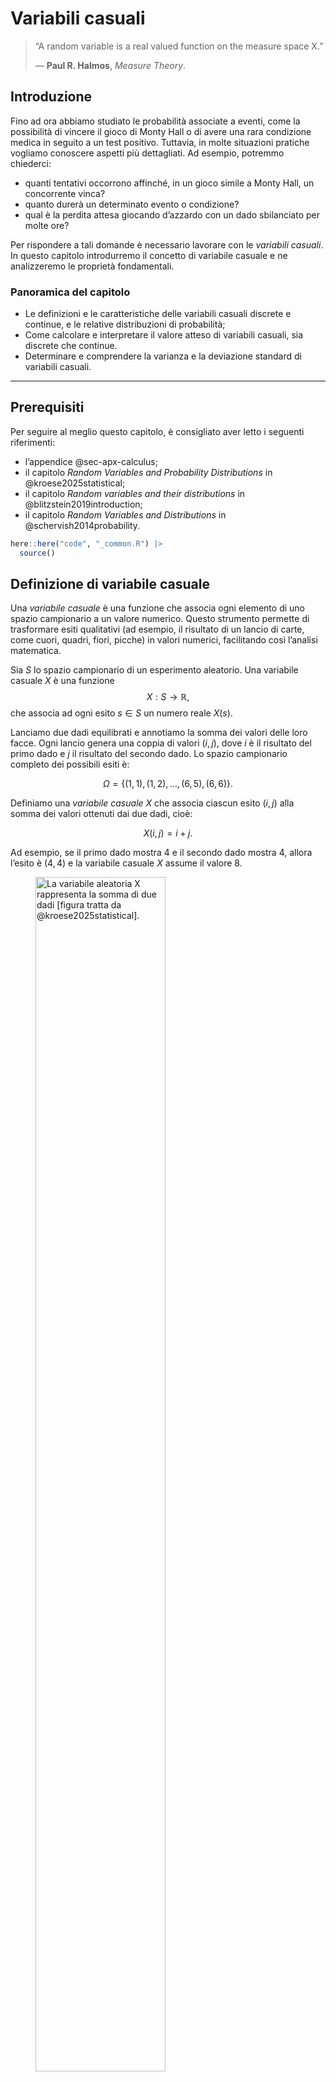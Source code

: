 # Variabili casuali {#sec-prob-random-var}

::: {.epigraph}
> “A random variable is a real valued function on the measure space X.”
>
> — **Paul R. Halmos**, *Measure Theory*.
:::


## Introduzione {.unnumbered .unlisted}

::: {.lead}
Fino ad ora abbiamo studiato le probabilità associate a eventi, come la possibilità di vincere il gioco di Monty Hall o di avere una rara condizione medica in seguito a un test positivo. Tuttavia, in molte situazioni pratiche vogliamo conoscere aspetti più dettagliati. Ad esempio, potremmo chiederci:

- quanti tentativi occorrono affinché, in un gioco simile a Monty Hall, un concorrente vinca?
- quanto durerà un determinato evento o condizione?
- qual è la perdita attesa giocando d'azzardo con un dado sbilanciato per molte ore?
:::

Per rispondere a tali domande è necessario lavorare con le *variabili casuali*. In questo capitolo introdurremo il concetto di variabile casuale e ne analizzeremo le proprietà fondamentali.

### Panoramica del capitolo {.unnumbered .unlisted}

- Le definizioni e le caratteristiche delle variabili casuali discrete e continue, e le relative distribuzioni di probabilità;
- Come calcolare e interpretare il valore atteso di variabili casuali, sia discrete che continue.
- Determinare e comprendere la varianza e la deviazione standard di variabili casuali.

---

::: {.callout-tip collapse=true}
## Prerequisiti

Per seguire al meglio questo capitolo, è consigliato aver letto i seguenti riferimenti:  

- l'appendice @sec-apx-calculus;
- il capitolo *Random Variables and Probability Distributions* in @kroese2025statistical;
- il capitolo *Random variables and their distributions* in @blitzstein2019introduction;  
- il capitolo *Random Variables and Distributions* in @schervish2014probability.
:::

::: {.callout-caution collapse=true title="Preparazione del Notebook"}

```r
here::here("code", "_common.R") |> 
  source()
```
:::


## Definizione di variabile casuale

Una *variabile casuale* è una funzione che associa ogni elemento di uno spazio campionario a un valore numerico. Questo strumento permette di trasformare esiti qualitativi (ad esempio, il risultato di un lancio di carte, come cuori, quadri, fiori, picche) in valori numerici, facilitando così l’analisi matematica.

::: {#def-}  
Sia $S$ lo spazio campionario di un esperimento aleatorio. Una variabile casuale $X$ è una funzione  
$$
X: S \longrightarrow \mathbb{R},
$$
che associa ad ogni esito $s \in S$ un numero reale $X(s)$.
:::

::: {.callout-note collapse="true" title="Esempio"}
Lanciamo due dadi equilibrati e annotiamo la somma dei valori delle loro facce. Ogni lancio genera una coppia di valori $(i,j)$, dove $i$ è il risultato del primo dado e $j$ il risultato del secondo dado. Lo spazio campionario completo dei possibili esiti è:

$$
\Omega = \{(1,1), (1,2), \dots, (6,5), (6,6)\}.
$$

Definiamo una *variabile casuale* $X$ che associa ciascun esito $(i,j)$ alla somma dei valori ottenuti dai due dadi, cioè:

$$
X(i,j) = i + j.
$$

Ad esempio, se il primo dado mostra 4 e il secondo dado mostra 4, allora l'esito è $(4,4)$ e la variabile casuale $X$ assume il valore 8.

![La variabile aleatoria $X$ rappresenta la somma di due dadi [figura tratta da @kroese2025statistical].](../../figures/random_variable_definition.png){ width=70% }

Consideriamo il valore specifico $X=8$: questo valore può essere ottenuto attraverso cinque diversi esiti dello spazio campionario: $(2,6), (3,5), (4,4), (5,3), (6,2)$. Indichiamo con $\{X=8\}$ l'insieme di questi esiti. Poiché tutti gli esiti in $\Omega$ sono equiprobabili, possiamo calcolare la probabilità di ottenere una somma pari a 8 come:

$$
P(X=8) = \frac{5}{36}.
$$
::: 

## Tipologie di variabili casuali

Le variabili casuali si dividono in due categorie principali:

### Variabili casuali discrete

Una *variabile casuale discreta* assume un insieme finito o numerabile di valori. Gli esempi includono il numero di teste ottenute in lanci di moneta o la somma dei risultati di due dadi. Per queste variabili, la *funzione di massa di probabilità (PMF)* assegna a ciascun valore $x$ la probabilità $P(X = x)$.

::: {#exm-}
Nel lancio di due dadi, la variabile $X$ (somma dei punti) può assumere valori interi da 2 a 12. La distribuzione di $X$ si ottiene contando i casi favorevoli per ciascun valore e dividendo per il numero totale di esiti (36).
:::

### Variabili casuali continue

Una *variabile casuale continua* può assumere infiniti valori in un intervallo (ad esempio, l’altezza di una persona). In questo caso non si assegna una probabilità a un singolo valore (che risulterebbe essere zero), ma si definisce una *funzione di densità di probabilità (PDF)*, tale che l’integrale della funzione su un intervallo fornisce la probabilità che la variabile cada in quell’intervallo.

::: {#exm-}
Considera una variabile $X$ che rappresenta l’altezza in centimetri. Invece di $P(X = 170)$, calcoliamo probabilità come $P(170 \leq X \leq 180)$ mediante l’integrale della PDF in quell’intervallo.
:::

## Notazione convenzionale

Nella teoria della probabilità si adotta una convenzione chiara per distinguere una variabile casuale dal suo valore osservato o realizzato:

- la variabile casuale viene indicata con lettere maiuscole (es. $X$);
- il valore specifico assunto dalla variabile casuale viene indicato con lettere minuscole (es. $x$).

Questa convenzione aiuta a evitare ambiguità, soprattutto quando si definiscono:

- probabilità cumulative: $P(X \leq x)$;
- valore atteso: $E[X]$;
- funzioni di densità o massa di probabilità: $f_X(x)$.

## Variabili casuali multiple

In molti esperimenti, è utile considerare contemporaneamente più variabili casuali. Ad esempio, supponiamo di lanciare una moneta equilibrata tre volte. Definiamo tre variabili casuali indipendenti $X_1$, $X_2$ e $X_3$, ciascuna associata all'esito di un lancio:

$$
P(X_n = 1) = 0.5 \quad (\text{testa}), \qquad P(X_n = 0) = 0.5 \quad (\text{croce}), \quad n = 1, 2, 3.
$$

Possiamo poi definire una nuova variabile casuale derivata, ad esempio:

$$
Z = X_1 + X_2 + X_3,
$$

che rappresenta il numero totale di teste ottenute nei tre lanci. In questo scenario, $Z$ è una variabile casuale discreta che può assumere esclusivamente i valori 0, 1, 2 o 3.


## Distribuzione di probabilità

::: {#def-}
La *distribuzione di probabilità* di una variabile casuale descrive come le probabilità sono assegnate ai possibili valori (o intervalli di valori) della variabile.
:::

### Funzione di massa di probabilità (PMF) per variabili discrete

Per una variabile casuale discreta $X$, la distribuzione è definita tramite la funzione di massa di probabilità (PMF), indicata con $f(x)$, dove:

$$
f(x) = P(X = x).
$$

Nota la PMF, è possibile calcolare la probabilità di qualsiasi evento associato a $X$. Ad esempio, per un insieme $B$ di valori:

$$
P(X \in B) = \sum_{x \in B} f(x).
$$

::: {.callout-note collapse="true" title="Esempio"}
Consideriamo nuovamente il lancio di due dadi, definendo $X$ come la somma dei loro valori. La tabella seguente mostra chiaramente tutti i casi possibili, il numero di combinazioni per ogni somma, e la relativa probabilità:

| $X$ | Casi Favorevoli                           | Numero di Casi | $P(X = x)$                      |
|:---:|-------------------------------------------|:--------------:|---------------------------------|
| 2   | $(1,1)$                                   | 1              | $\frac{1}{36}$                  |
| 3   | $(1,2), (2,1)$                            | 2              | $\frac{2}{36} = \frac{1}{18}$   |
| 4   | $(1,3), (2,2), (3,1)$                     | 3              | $\frac{3}{36} = \frac{1}{12}$   |
| 5   | $(1,4), (2,3), (3,2), (4,1)$              | 4              | $\frac{4}{36} = \frac{1}{9}$    |
| 6   | $(1,5), (2,4), (3,3), (4,2), (5,1)$       | 5              | $\frac{5}{36}$                  |
| 7   | $(1,6), (2,5), (3,4), (4,3), (5,2), (6,1)$| 6              | $\frac{6}{36} = \frac{1}{6}$    |
| 8   | $(2,6), (3,5), (4,4), (5,3), (6,2)$       | 5              | $\frac{5}{36}$                  |
| 9   | $(3,6), (4,5), (5,4), (6,3)$              | 4              | $\frac{4}{36} = \frac{1}{9}$    |
| 10  | $(4,6), (5,5), (6,4)$                     | 3              | $\frac{3}{36} = \frac{1}{12}$   |
| 11  | $(5,6), (6,5)$                            | 2              | $\frac{2}{36} = \frac{1}{18}$   |
| 12  | $(6,6)$                                   | 1              | $\frac{1}{36}$                  |

Per esempio, la probabilità di ottenere una somma pari a 7 è $\frac{1}{6}$ perché ci sono 6 combinazioni favorevoli su 36 possibili.
:::

### Funzione di distribuzione cumulativa (CDF)

::: {#def-}
La *funzione di distribuzione cumulativa (CDF)* di una variabile casuale $X$ è definita come:
$$
F(x) = P(X \leq x).
$$
La CDF indica la probabilità che $X$ assuma valori minori o uguali a un valore specifico $x$.
:::


### Proprietà della CDF (funzione di ripartizione)

La CDF descrive la probabilità che una variabile casuale $X$ assuma un valore *minore o uguale* a $x$. Per capirla in psicologia (ad esempio, per analizzare dati di test, questionari, o esperimenti), bastano tre idee chiave:

1. *Non diminuisce mai:*  
   Se consideriamo valori $x$ sempre più grandi, la probabilità cumulata *non può diminuire*.  
   - **Esempio:** Se la CDF a $x = 50$ in un test è $0.7$, a $x = 60$ sarà almeno $0.7$ (potrebbe salire, ma non scendere).  
   - *Perché?* Aggiungendo nuovi risultati (es.: punteggi più alti), la probabilità totale può solo aumentare o restare uguale.

2. *Estremi prevedibili:*  
   - Per valori *molto bassi* (es.: $x \to -\infty$), la probabilità cumulata è *0*: non esistono punteggi infinitamente bassi.  
   - Per valori *molto alti* (es.: $x \to +\infty$), la probabilità cumulata è **1**: tutti i possibili risultati sono inclusi.  
   - **Esempio:** In una scala Likert da 1 a 5, la CDF a $x = 0$ è 0, e a $x = 10$ è 1.

3. *Niente salti "a sorpresa" verso destra:*  
   La CDF è costruita in modo che, se ci spostiamo di pochissimo a destra di un punto $x$, la probabilità cumulata *non crolla improvvisamente*.  
   - **Esempio:**  
     Supponiamo che in un questionario, il punteggio $x = 10$ corrisponda a una certa probabilità cumulata (es.: $0.8$). Se ci spostiamo di un millesimo a destra (es.: $x = 10.001$), la probabilità rimane $0.8$, a meno che $10.001$ non sia un punteggio valido.  
   - *A cosa serve?* Garantisce coerenza: se un punteggio $x$ ha una certa probabilità, questa non viene "persa" spostandosi di poco a destra.


### CDF per variabili discrete 

In psicologia, spesso lavoriamo con dati discreti (es.: risposte a item di un test, come "1 = Mai" a "5 = Sempre"). In questi casi:  

- La CDF si calcola *sommando le probabilità* di tutti i valori $\leq x$.  
- **Esempio:** Se in una scala da 1 a 5, il 30% degli studenti risponde 1 o 2, allora $F(2) = 0.3$.  
- **Graficamente:** La CDF avrà "gradini" nei punti corrispondenti ai valori possibili (es.: 1, 2, 3, 4, 5).

#### Perché serve saperlo?  

Queste proprietà aiutano a:  

1. Interpretare grafici cumulativi (es.: quanto è probabile che un partecipante abbia un punteggio $\leq$ 20?).  
2. Evitare errori logici (es.: non ha senso aspettarsi un calo della probabilità cumulata all’aumentare di $x$).  
3. Leggere correttamente salti nei dati discreti (es.: un gradino in $x = 4$ indica un accumulo di probabilità in quel punto).

::: {.callout-note collapse="true" title="Esempio"}
Riprendendo l'esempio della variabile casuale $X$ definita come la somma di due dadi, possiamo riassumere PMF e CDF in una tabella unica:

| $x$ | $P(X = x)$    | $F(x)$                       |
|:---:|:-------------:|:-----------------------------:|
| 2   | $\frac{1}{36}$| $\frac{1}{36}$                |
| 3   | $\frac{2}{36}$| $\frac{3}{36}$                |
| 4   | $\frac{3}{36}$| $\frac{6}{36}$                |
| 5   | $\frac{4}{36}$| $\frac{10}{36}$               |
| 6   | $\frac{5}{36}$| $\frac{15}{36}$               |
| 7   | $\frac{6}{36}$| $\frac{21}{36}$               |
| 8   | $\frac{5}{36}$| $\frac{26}{36}$               |
| 9   | $\frac{4}{36}$| $\frac{30}{36}$               |
| 10  | $\frac{3}{36}$| $\frac{33}{36}$               |
| 11  | $\frac{2}{36}$| $\frac{35}{36}$               |
| 12  | $\frac{1}{36}$| $1$                           |
:::

### Simulazione della distribuzione di probabilità

Spesso, anche se è possibile calcolare analiticamente la distribuzione di probabilità (come nel caso dei due dadi), può essere utile ottenere una stima empirica attraverso la simulazione. Questo approccio prevede di ripetere l’esperimento molte volte e di analizzare le frequenze relative dei risultati ottenuti.

::: {.callout-note collapse="true" title="Esempio"}
Simulazione del lancio di due dadi in R.

**1. Simulare il lancio di un singolo dado**
```r
# Funzione per simulare un dado a sei facce
lancia_dado <- function() {
  sample(1:6, 1)
}
```

**2. Simulare il lancio di due dadi**
```r
# Funzione per simulare il lancio di due dadi ripetuto n volte
lancia_due_dadi <- function(n) {
  risultati <- numeric(n)
  
  for (i in 1:n) {
    risultati[i] <- lancia_dado() + lancia_dado()
  }
  
  risultati
}
```

**3. Eseguire la simulazione**
```r
# Numero totale di simulazioni
numero_lanci <- 100000

# Simulazione dei lanci
risultati_simulazione <- lancia_due_dadi(numero_lanci)

# Visualizza i primi 20 risultati
cat("Primi 20 risultati:", risultati_simulazione[1:20], "\n")
```

**4. Calcolare e visualizzare la distribuzione empirica**
```r
# Calcola la frequenza assoluta per ciascuna somma
frequenze_assolute <- table(risultati_simulazione)
frequenze_assolute

# Calcola direttamente le frequenze relative (probabilità empiriche)
probabilita_empiriche <- frequenze_assolute / numero_lanci
probabilita_empiriche

# Crea una tabella finale chiara e semplice
distribuzione_empirica <- data.frame(
  Somma = as.numeric(names(probabilita_empiriche)),
  Probabilita = as.vector(probabilita_empiriche)
)

# Mostra la distribuzione empirica
print(distribuzione_empirica)
```

**Chiarimento sintetico dei concetti chiave.**

- *Cos'è una simulazione?*  
  È un esperimento realizzato al computer che replica più volte un evento casuale per osservare i possibili risultati e la loro frequenza.

- *Distribuzione empirica*  
  È la frequenza con cui ogni risultato (in questo caso, la somma di due dadi) appare nella simulazione. Con più simulazioni, questa distribuzione si avvicina sempre di più a quella prevista dalla teoria.

- *Probabilità teorica ed empirica*  
  La probabilità *teorica* è calcolata matematicamente: ad esempio, la somma "7" è teoricamente più frequente perché ci sono più modi di ottenerla (6+1, 5+2, 4+3, ecc.).  
  La probabilità *empirica*, invece, si ottiene dalla simulazione pratica, ed è una buona approssimazione della probabilità teorica quando il numero di prove è grande.
:::

## Distribuzioni per variabili continue

::: {#def-}
Una *variabile casuale continua* è una variabile aleatoria $X$ caratterizzata da una distribuzione di probabilità continua. Formalmente, $X$ si definisce continua se soddisfa le seguenti proprietà:

1. *Esistenza della funzione di densità (pdf):*  
   Esiste una funzione non negativa $f(x)$, detta *funzione di densità di probabilità* (pdf, dall'inglese *probability density function*), tale che:  
   
   - $f(x) \geq 0$ per ogni $x \in \mathbb{R}$;  
   - L’area totale sotto la curva di $f(x)$ è pari a 1:  
     $$
     \int_{-\infty}^{+\infty} f(x) \, dx = 1.
     $$

2. *Calcolo delle probabilità tramite integrazione:*  
   Per ogni intervallo $(a, b] \subseteq \mathbb{R}$ (con $a < b$), la probabilità che $X$ assuma valori in $(a, b]$ è data dall’integrale della pdf su tale intervallo:  
   
   $$
   P(a < X \leq b) = \int_{a}^{b} f(x) \, dx.
   $$ 
   
   Questa probabilità coincide anche con la differenza della *funzione di ripartizione* (CDF, *cumulative distribution function*) $F(x) = P(X \leq x)$ agli estremi dell’intervallo:  
   
   $$
   P(a < X \leq b) = F(b) - F(a).
   $$
:::

### Proprietà chiave delle variabili continue

- *Probabilità in un punto nulla:*  
  A differenza delle variabili discrete, per una variabile continua la probabilità di assumere un *valore esatto* $x_0$ è sempre zero:  
  
  $$
  P(X = x_0) = 0.
  $$  
  
  Questo avviene perché la probabilità è legata all’*area* sotto la curva $f(x)$, e un singolo punto ha "larghezza zero", risultando in un’area nulla. Di conseguenza, per variabili continue:  
  
  $$
  P(a \leq X \leq b) = P(a < X \leq b) = P(a \leq X < b) = P(a < X < b).
  $$

- *Interpretazione della densità:*  
  La funzione $f(x)$ non rappresenta direttamente una probabilità, ma descrive come la probabilità si distribuisce nello spazio campionario. Valori maggiori di $f(x)$ indicano regioni in cui è più probabile che $X$ assuma valori (*densità di probabilità*).

- *Modellizzazione di fenomeni continui:*  
  Le distribuzioni continue sono utilizzate per rappresentare grandezze misurabili con precisione arbitraria, come tempo, lunghezze, o temperature. Esempi comuni includono la distribuzione normale, esponenziale e uniforme continua.


## Riflessioni conclusive {.unnumbered .unlisted}

In questo capitolo abbiamo introdotto e approfondito il concetto fondamentale di variabile casuale, illustrando come questo strumento permetta di formalizzare e analizzare matematicamente fenomeni casuali complessi. Attraverso esempi intuitivi, come il lancio di dadi o la simulazione di situazioni reali, abbiamo osservato come le variabili casuali consentano di tradurre domande astratte in analisi concrete e interpretabili.

Abbiamo esaminato le due principali tipologie di variabili casuali—discrete e continue—e discusso le relative distribuzioni di probabilità. Le distribuzioni discrete, caratterizzate da una funzione di massa di probabilità (PMF), si prestano particolarmente bene a modellare situazioni in cui gli eventi possono essere enumerati (come punteggi in test psicologici o risultati di giochi). Al contrario, le distribuzioni continue, descritte dalla funzione di densità di probabilità (PDF), sono essenziali per modellare misure precise, come l'altezza o il tempo, dove il numero di possibili valori è teoricamente infinito.

Un aspetto importante trattato è la funzione di distribuzione cumulativa (CDF), che fornisce una descrizione completa della distribuzione di una variabile casuale, facilitando la comprensione intuitiva della probabilità che un evento accada entro certi limiti. Conoscere le proprietà della CDF aiuta a prevenire errori comuni nella sua interpretazione e a trarre conclusioni più affidabili dai dati empirici.

Infine, attraverso l'utilizzo della simulazione, abbiamo mostrato come sia possibile avvicinarsi empiricamente a una distribuzione teorica, confermando e visualizzando in modo pratico e immediato concetti astratti. Questa capacità di simulare e verificare empiricamente le distribuzioni è estremamente utile, soprattutto quando i modelli teorici diventano troppo complessi da risolvere analiticamente.

Nei prossimi capitoli approfondiremo ulteriormente questi concetti, esaminando alcune distribuzioni di probabilità specifiche che sono comunemente usate nella ricerca psicologica e nelle applicazioni pratiche. Questo ci permetterà di passare da una conoscenza teorica delle variabili casuali a una competenza concreta nel loro utilizzo e nella loro interpretazione, sviluppando strumenti che miglioreranno le nostre capacità di analisi e di decisione in ambito psicologico e statistico.


::: {.callout-important title="Problemi 1" collapse="true"}
Consiglio gli esercizi di base disponibili nella seguente [pagina web](https://stats.libretexts.org/Bookshelves/Introductory_Statistics/Introductory_Statistics_(Shafer_and_Zhang)/04%3A_Discrete_Random_Variables/4.E%3A_Discrete_Random_Variables_(Exercises)).
:::

::: {.callout-important title="Problemi 2" collapse="true"}
Esercizi sulla distribuzione normale, risolvibili usando R, sono disponibili sulla seguente [pagina web](https://mathcenter.oxford.emory.edu/site/math117/probSetNormalDistribution/).
:::

::: {.callout-note collapse=true title="Informazioni sull'ambiente di sviluppo"}
```r
sessionInfo()
```
:::

## Bibliografia {.unnumbered .unlisted}


